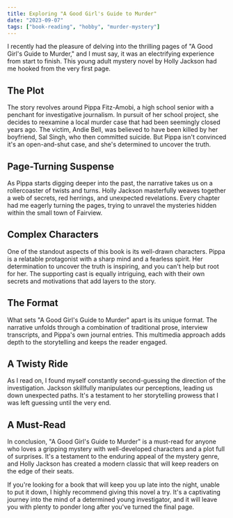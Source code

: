 ```yaml
---
title: Exploring "A Good Girl's Guide to Murder"
date: "2023-09-07"
tags: ["book-reading", "hobby", "murder-mystery"]
---
```


I recently had the pleasure of delving into the thrilling pages of "A Good Girl's Guide to Murder," and I must say, it was an electrifying experience from start to finish. This young adult mystery novel by Holly Jackson had me hooked from the very first page.

## The Plot

The story revolves around Pippa Fitz-Amobi, a high school senior with a penchant for investigative journalism. In pursuit of her school project, she decides to reexamine a local murder case that had been seemingly closed years ago. The victim, Andie Bell, was believed to have been killed by her boyfriend, Sal Singh, who then committed suicide. But Pippa isn't convinced it's an open-and-shut case, and she's determined to uncover the truth.

## Page-Turning Suspense

As Pippa starts digging deeper into the past, the narrative takes us on a rollercoaster of twists and turns. Holly Jackson masterfully weaves together a web of secrets, red herrings, and unexpected revelations. Every chapter had me eagerly turning the pages, trying to unravel the mysteries hidden within the small town of Fairview.

## Complex Characters

One of the standout aspects of this book is its well-drawn characters. Pippa is a relatable protagonist with a sharp mind and a fearless spirit. Her determination to uncover the truth is inspiring, and you can't help but root for her. The supporting cast is equally intriguing, each with their own secrets and motivations that add layers to the story.

## The Format

What sets "A Good Girl's Guide to Murder" apart is its unique format. The narrative unfolds through a combination of traditional prose, interview transcripts, and Pippa's own journal entries. This multimedia approach adds depth to the storytelling and keeps the reader engaged.

## A Twisty Ride

As I read on, I found myself constantly second-guessing the direction of the investigation. Jackson skillfully manipulates our perceptions, leading us down unexpected paths. It's a testament to her storytelling prowess that I was left guessing until the very end.

## A Must-Read

In conclusion, "A Good Girl's Guide to Murder" is a must-read for anyone who loves a gripping mystery with well-developed characters and a plot full of surprises. It's a testament to the enduring appeal of the mystery genre, and Holly Jackson has created a modern classic that will keep readers on the edge of their seats.

If you're looking for a book that will keep you up late into the night, unable to put it down, I highly recommend giving this novel a try. It's a captivating journey into the mind of a determined young investigator, and it will leave you with plenty to ponder long after you've turned the final page.
